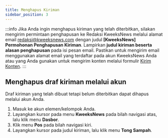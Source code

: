 ```yaml
---
title: Menghapus Kiriman
sidebar_position: 3
---
```


:::info
Jika Anda ingin menghapus kiriman yang telah diterbitkan, silakan mengirim permintaan penghapusan ke Redaksi KweeksNews melalui alamat email <redaksi@kweeksnews.com> dengan judul **[KweeksNews] Permohonan Penghapusan Kiriman**. Lampirkan **judul kiriman beserta alasan penghapusan** pada isi pesan email. Pastikan untuk mengirim email menggunakan alamat email yang terdaftar pada akun KweeksNews Anda atau yang Anda gunakan untuk mengirim konten melalui formulir [Kirim Konten](https://www.kweeksnews.com/submit-content).
:::

## Menghapus draf kiriman melalui akun

Draf kiriman yang telah dibuat tetapi belum diterbitkan dapat dihapus melalui akun Anda.

1. Masuk ke akun elemen/kelompok Anda.
2. Layangkan kursor pada menu **KweeksNews** pada bilah navigasi atas, lalu klik menu **Dasbor**.
3. Klik menu **Pos** pada bilah navigasi kiri.
4. Layangkan kursor pada judul kiriman, lalu klik menu **Tong Sampah**.
